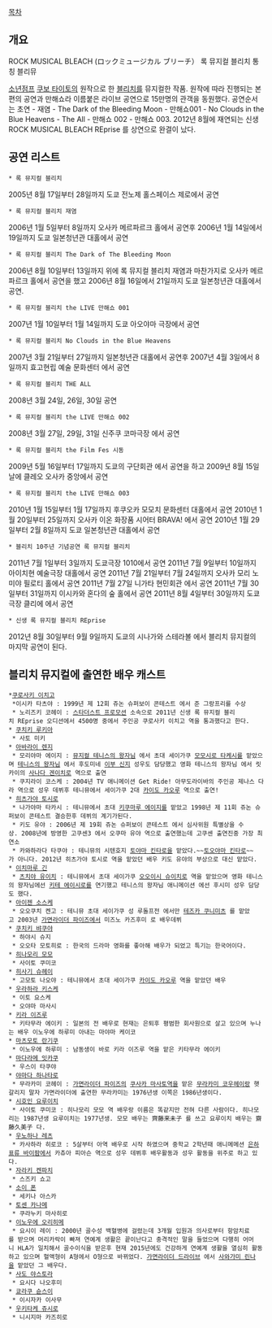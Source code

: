 [[목차]]
== 개요 ==
ROCK MUSICAL BLEACH
(ロックミュージカル ブリーチ）
록 뮤지컬 블리치
통칭 블리뮤

[[소년점프]] [[쿠보 타이토]]의 원작으로 한 [[블리치]]를 뮤지컬한 작품. 원작에 따라 진행되는 본편의 공연과 만해쇼라 이름붙은 라이브 공연으로 15만명의 관객을 동원했다. 공연순서는 초연 - 재염 - The Dark of the Bleeding Moon - 만해쇼001 - No Clouds in the Blue Heavens - The All - 만해쇼 002 - 만해쇼 003. 2012년 8월에 재연되는 신생 ROCK MUSICAL BLEACH REprise 를 상연으로 완결이 났다.

== 공연 리스트 ==
 * 록 뮤지컬 블리치
2005년 8월 17일부터 28일까지 도쿄 전노제 홀스페이스 제로에서 공연
 
 * 록 뮤지컬 블리치 재염
2006년 1월 5일부터 8일까지 오사카 메르파르크 홀에서 공연후 2006년 1월 14일에서 19일까지 도쿄 일본청년관 대홀에서 공연
 
 * 록 뮤지컬 블리치 The Dark of The Bleeding Moon
2006년 8월 10일부터 13일까지 위에 록 뮤지컬 블리치 재염과 마찬가지로 오사카 메르파르크 홀에서 공연을 했고 2006년 8월 16일에서 21일까지 도쿄 일본청년관 대홀에서 공연.
 
 * 록 뮤지컬 블리치 the LIVE 만해쇼 001
2007년 1월 10일부터 1월 14일까지 도쿄 아오야마 극장에서 공연
 
 * 록 뮤지컬 블리치 No Clouds in the Blue Heavens
2007년 3월 21일부터 27일까지 일본청년관 대홀에서 공연후 2007년 4월 3일에서 8일까지 효고현립 예술 문화센터 에서 공연 
 
 * 록 뮤지컬 블리치 THE ALL
2008년 3월 24일, 26일, 30일 공연
 
 * 록 뮤지컬 블리치 the LIVE 만해쇼 002
2008년 3월 27일, 29일, 31일
신주쿠 코마극장 에서 공연
 
 * 록 뮤지컬 블리치 the Film Fes 시동
2009년 5월 16일부터 17일까지 도쿄의 구단회관 에서 공연을 하고 2009년 8월 15일 날에 클레오 오사카 중앙에서 공연
 
 * 록 뮤지컬 블리치 the LIVE 만해쇼 003
2010년 1월 15일부터 1월 17일까지 후쿠오카 모모치 문화센터 대홀에서 공연
2010년 1월 20일부터 25일까지 오사카 이온 화장품 시어터 BRAVA! 에서 공연
2010년 1월 29일부터 2월 8일까지 도쿄 일본청년관 대홀에서 공연

 * 블리치 10주년 기념공연 록 뮤지컬 블리치
2011년 7월 1일부터 3일까지 도쿄극장 1010에서 공연
2011년 7월 9일부터 10일까지 아이치현 예술극장 대홀에서 공연
2011년 7월 21일부터 7월 24일까지 오사카 모리 노미야 필로티 홀에서 공연
2011년 7월 27일 니가타 현민회관 에서 공연
2011년 7월 30일부터 31일까지 이시카와 혼다의 숲 홀에서 공연
2011년 8월 4일부터 30일까지 도쿄극장 클리에 에서 공연

 * 신생 록 뮤지컬 블리치 REprise
2012년 8월 30일부터 9월 9일까지 도쿄의 시나가와 스테라볼 에서 블리치 뮤지컬의 마지막 공연이 된다.

== 블리치 뮤지컬에 출연한 배우 캐스트 ==
 *[[쿠로사키 이치고]]
  *이시카 타츠야 : 1999년 제 12회 쥬논 슈퍼보이 콘테스트 에서 준 그랑프리를 수상
  * 노리즈키 코헤이 : [[스타더스트 프로모션]] 소속으로 2011년 신생 록 뮤지컬 블리치 REprise 오디션에서 4500명 중에서 주인공 쿠로사키 이치고 역을 통과했다고 한다.
 * [[쿠치키 루키아]]
  * 사토 미키
 * [[아바라이 렌지]]
  * 모리야마 에이지 : [[뮤지컬 테니스의 왕자님]] 에서 초대 세이가쿠 [[모모시로 타케시]]를 맡았으며 [[테니스의 왕자님]] 에서 후도미네 [[이부 신지]] 성우도 담당했고 영화 테니스의 왕자님 에서 릿카이의 [[사나다 겐이치로]] 역으로 출연
  * 쿠지라이 코스케 : 2004년 TV 애니메이션 Get Ride! 아무도라이바의 주인공 제나스 다라 역으로 성우 데뷔후 테니뮤에서 세이가쿠 2대 [[카이도 카오루]] 역으로 출연!
 * [[히츠가야 토시로]] 
  * 나가야마 타카시 : 테니뮤에서 초대 [[키쿠마루 에이지]]를 맡았고 1998년 제 11회 쥬논 슈퍼보이 콘테스트 결승한후 데뷔의 계기가된다.
  * 키도 유야 : 2006년 제 19회 쥬논 슈퍼보이 콘테스트 에서 심사위원 특별상을 수상. 2008년에 방영한 고쿠센3 에서 오쿠마 유야 역으로 출연했는데 고쿠센 출연진중 가장 최연소
  * 카와하라다 타쿠야 : 테니뮤의 시텐호지 [[토야마 킨타로]]을 맡았다.~~[[토오야마 킨타로]]~~가 아니다. 2012년 히츠가야 토시로 역을 맡았던 배우 키도 유야의 부상으로 대신 맡았다. 
 * [[이치마루 긴]]
  * [[츠치야 유이치]] : 테니뮤에서 초대 세이가쿠 [[오오이시 슈이치로]] 역을 맡았으며 영화 테니스의 왕자님에선 [[키테 에이시로]]를 연기했고 테니스의 왕자님 애니메이션 에선 후시미 성우 담당도 했다. 
 * [[아이젠 소스케]]
  * 오오쿠치 켄고 : 테니뮤 초대 세이가쿠 성 루돌프전 에서만 [[테즈카 쿠니미츠]] 를 맡았고 2003년 [[가면라이더 파이즈]]에서 미즈노 카즈후미 로 배우데뷔
 * [[쿠치키 뱌쿠야]]
  * 하야시 슈지
  * 오오타 모토히로 : 한국의 드라마 영화를 좋아해 배우가 되었고 특기는 한국어이다.
 * [[히나모리 모모]]
  * 사이토 쿠미코  
 * [[히사기 슈헤이]]
  * 고모토 나오야 : 테니뮤에서 초대 세이가쿠 [[카이도 카오루]] 역을 맡았던 배우
 * [[우라하라 키스케]]
  * 이토 요스케
  * 오야마 마사시
 * [[키라 이즈루]]
  * 키타무라 에이키 : 일본의 전 배우로 현재는 은퇴후 평범한 회사원으로 살고 있으며 누나는 배우 이노우에 하루미 아내는 마야마 케이코
 * [[마츠모토 란기쿠]]
  * 이노우에 하루미 : 남동생이 바로 키라 이즈루 역을 맡은 키타무라 에이키
 * [[마다라메 잇카쿠]]
  * 우스이 타쿠야
 * [[야마다 하나타로]]
  * 무라카미 코헤이 : [[가면라이더 파이즈]]의 [[쿠사카 마사토]]역을 맡은 [[무라카미 코우헤이]]랑 햇갈리지 말자 가면라이더에 출연한 무라카미는 1976년생 이쪽은 1986년생이다.
 * [[시호인 요루이치]]
  * 사이토 쿠미코 : 히나모리 모모 역 배우랑 이름은 똑같지만 전혀 다른 사람이다. 히나모리는 1987년생 요루이치는 1977년생. 모모 배우는 齊藤来未子 를 쓰고 요루이치 배우는 齋藤久美子 다.
 * [[우노하나 레츠]]
  * 카사하라 히로코 : 5살부터 아역 배우로 시작 하였으며 중학교 2학년때 애니메메션 [[은하표류 바이팜]]에서 카츄아 피아슨 역으로 성우 데뷔후 배우활동과 성우 활동을 위주로 하고 있다.
 * [[자라키 켄파치]]
  * 스즈키 쇼고
 * [[소이 폰]]
  * 세키나 아스카
 * [[토센 카나메]]
  * 쿠라누키 마사히로
 * [[이노우에 오리히메]]
  * 요시이 레이 : 2000년 골수성 백혈병에 걸렸는데 3개월 입원과 의사로부터 항암치료를 받으며 머리카락이 빠져 연예계 생활은 끝이난다고 충격적인 말을 들었으며 다행히 어머니 HLA가 일치해서 골수이식을 받은후 현재 2015년에도 건강하게 연예계 생활을 열심히 활동하고 있으며 혈액형이 A형에서 O형으로 바뀌었다. [[가면라이더 드라이브]] 에서 [[사와가미 린나]]을 맡았던 그 배우다.
 * [[사도 야스토라]]
  * 요시다 나오후미
 * [[쿄라쿠 슌스이]]
  * 이시자카 이사무
 * [[우키타케 쥬시로]]
  * 니시지마 카즈히로
